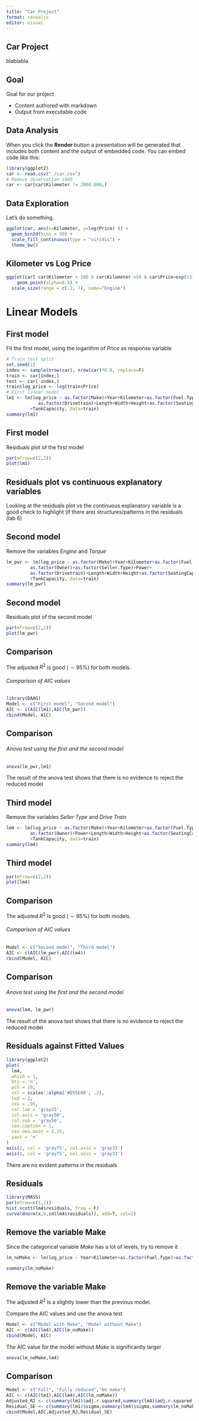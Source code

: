 ```yaml
---
title: "Car Project"
format: revealjs
editor: visual
---
```


## Car Project

blablabla

## Goal

Goal for our project

-   Content authored with markdown
-   Output from executable code

## Data Analysis

When you click the **Render** button a presentation will be generated that includes both content and the output of embedded code. You can embed code like this:

```r
library(ggplot2)
car <- read.csv("./car.csv")
# Remove observation 1080
car <- car[car$Kilometer != 2000.000,]
```

## Data Exploration

Let's do something.

```r
ggplot(car, aes(x=Kilometer, y=log(Price) )) +
  geom_bin2d(bins = 30) +
  scale_fill_continuous(type = "viridis") +
  theme_bw()
```

## Kilometer vs Log Price

```r
ggplot(car[ car$Kilometer < 100 & car$Kilometer >50 & car$Price>exp(13) & car$Price< exp(15),], aes(x=Kilometer, y=log(Price), size = Engine, color = Fuel.Type)) +
    geom_point(alpha=0.5) +
  scale_size(range = c(.2, 7), name="Engine")
```

# Linear Models

## First model {.smaller}

Fit the first model, using the logarithm of *Price* as response variable

```r
# Train test split
set.seed(1)
index <- sample(nrow(car), nrow(car)*0.8, replace=F)
train <- car[index,]
test <- car[-index,]
train$log_price <- log(train$Price)
# First linear model
lm1 <- lm(log_price ~ as.factor(Make)+Year+Kilometer+as.factor(Fuel.Type)+as.factor(Transmission)+as.factor(Owner)+as.factor(Seller.Type)+Engine+Power+Torque+
            as.factor(Drivetrain)+Length+Width+Height+as.factor(SeatingCapacity)
         +TankCapacity, data=train)
summary(lm1)
```

## First model {.smaller}

Residuals plot of the first model

```r
par(mfrow=c(2,2))
plot(lm1)
```

## Residuals plot vs continuous explanatory variables {.smaller}

Looking at the residuals plot vs the continuous explanatory variable is a good check to highlight (if there are) structures/patterns in the residuals (lab 6)

## Second model {.smaller}

Remove the variables *Engine* and *Torque*

```r
lm_pwr <- lm(log_price ~ as.factor(Make)+Year+Kilometer+as.factor(Fuel.Type)+as.factor(Transmission)+
         as.factor(Owner)+as.factor(Seller.Type)+Power+
         as.factor(Drivetrain)+Length+Width+Height+as.factor(SeatingCapacity)
         +TankCapacity, data=train)
summary(lm_pwr)
```

## Second model {.smaller}

Residuals plot of the second model

```r
par(mfrow=c(2,2))
plot(lm_pwr)
```

## Comparison {.smaller}

The adjusted $R^2$ is good ($\sim 95\%$) for both models.

###### Comparison of AIC values

```r
library(DAAG)
Model <- c("First model", "Second model")
AIC <- c(AIC(lm1),AIC(lm_pwr))
cbind(Model, AIC)
```

## Comparison {.smaller}

###### Anova test using the first and the second model

```r
anova(lm_pwr,lm1)
```

The result of the anova test shows that there is no evidence to reject the reduced model

## Third model {.smaller}

Remove the variables *Seller Type* and *Drive Train*

```r
lm4 <- lm(log_price ~ as.factor(Make)+Year+Kilometer+as.factor(Fuel.Type)+as.factor(Transmission)+
         as.factor(Owner)+Power+Length+Width+Height+as.factor(SeatingCapacity)
         +TankCapacity, data=train)
summary(lm4)
```

## Third model {.smaller}

```r
par(mfrow=c(2,2))
plot(lm4)
```

## Comparison {.smaller}

The adjusted $R^2$ is good ($\sim 95\%$) for both models.

###### Comparison of AIC values

```r
Model <- c("Second model", "Third model")
AIC <- c(AIC(lm_pwr),AIC(lm4))
cbind(Model, AIC)
```

## Comparison {.smaller}

###### Anova test using the first and the second model

```r
anova(lm4, lm_pwr)
```

The result of the anova test shows that there is no evidence to reject the reduced model

## Residuals against Fitted Values {.smaller}

```r
library(ggplot2)
plot(
  lm4,
  which = 1,
  bty = 'n',
  pch = 19,
  col = scales::alpha('#D55E00', .2),
  lwd = 2,
  cex = .95,
  col.lab = 'gray25',
  col.axis = 'gray50',
  col.sub = 'gray50',
  cex.caption = 1,
  cex.oma.main = 1.25,
  yaxt = 'n'
)
axis(2, col = 'gray75', col.axis = 'gray33')
axis(1, col = 'gray75', col.axis = 'gray33')
```

There are no evident patterns in the residuals

## Residuals {.smaller}

```r
library(MASS)
par(mfrow=c(1,1))
hist.scott(lm4$residuals, freq = F)
curve(dnorm(x,0,sd(lm4$residuals)), add=T, col=2)
```

## Remove the variable Make {.smaller}

Since the categorical variable *Make* has a lot of levels, try to remove it

```r
lm_noMake <- lm(log_price ~ Year+Kilometer+as.factor(Fuel.Type)+as.factor(Transmission)+as.factor(Owner)+as.factor(Seller.Type)+Power+as.factor(Drivetrain)+Length+Width+Height+as.factor(SeatingCapacity)+TankCapacity, data=train)

summary(lm_noMake)
```

## Remove the variable Make {.smaller}

The adjusted $R^2$ is a slightly lower than the previous model.

Compare the AIC values and use the anova test

```r
Model <- c("Model with Make", "Model without Make")
AIC <- c(AIC(lm4),AIC(lm_noMake))
cbind(Model, AIC)
```

The AIC value for the model without *Make* is significantly larger

```r
anova(lm_noMake,lm4)
```

## Comparison

```r
Model <- c("Full", "Fully reduced","No make")
AIC <- c(AIC(lm1),AIC(lm4),AIC(lm_noMake))
Adjusted_R2 <- c(summary(lm1)$adj.r.squared,summary(lm4)$adj.r.squared,summary(lm_noMake)$adj.r.squared)
Residual_SE <- c(summary(lm1)$sigma,summary(lm4)$sigma,summary(lm_noMake)$sigma)
cbind(Model,AIC,Adjusted_R2,Residual_SE)
```
